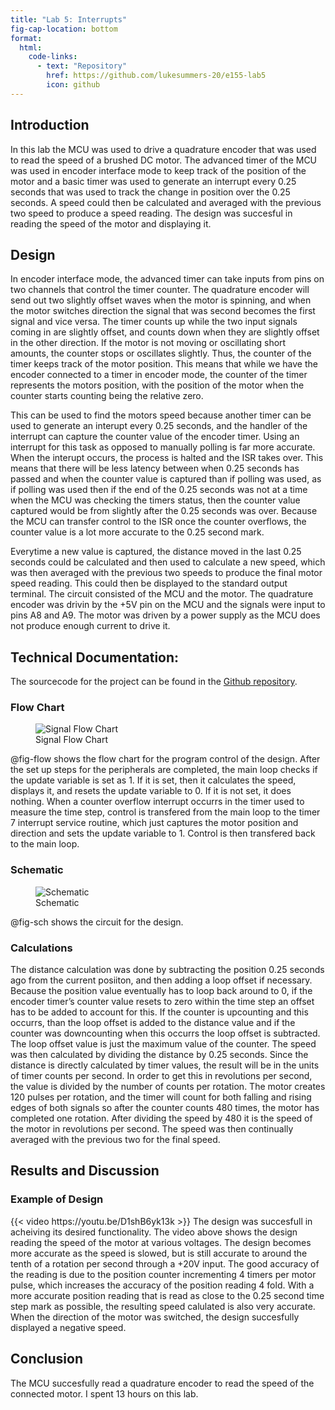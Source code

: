 ```yaml
---
title: "Lab 5: Interrupts"
fig-cap-location: bottom
format:
  html:
    code-links:
      - text: "Repository"
        href: https://github.com/lukesummers-20/e155-lab5
        icon: github
---
```


## Introduction
In this lab the MCU was used to drive a quadrature encoder that was used to read the speed of a brushed DC motor. The advanced timer of the MCU was used in encoder interface mode to keep track of the position of the motor and a basic timer was used to generate an interrupt every 0.25 seconds that was used to track the change in position over the 0.25 seconds. A speed could then be calculated and averaged with the previous two speed to produce a speed reading. The design was succesful in reading the speed of the motor and displaying it.

## Design
In encoder interface mode, the advanced timer can take inputs from pins on two channels that control the timer counter. The quadrature encoder will send out two slightly offset waves when the motor is spinning, and when the motor switches direction the signal that was second becomes the first signal and vice versa. The timer counts up while the two input signals coming in are slightly offset, and counts down when they are slightly offset in the other direction. If the motor is not moving or oscillating short amounts, the counter stops or oscillates slightly. Thus, the counter of the timer keeps track of the motor position. This means that while we have the encoder connected to a timer in encoder mode, the counter of the timer represents the motors position, with the position of the motor when the counter starts counting being the relative zero.
\ 
\ 

This can be used to find the motors speed because another timer can be used to generate an interupt every 0.25 seconds, and the handler of the interrupt can capture the counter value of the encoder timer. Using an interrupt for this task as opposed to manually polling is far more accurate. When the interupt occurs, the process is halted and the ISR takes over. This means that there will be less latency between when 0.25 seconds has passed and when the counter value is captured than if polling was used, as if polling was used then if the end of the 0.25 seconds was not at a time when the MCU was checking the timers status, then the counter value captured would be from slightly after the 0.25 seconds was over. Because the MCU can transfer control to the ISR once the counter overflows, the counter value is a lot more accurate to the 0.25 second mark. 
\ 
\ 

Everytime a new value is captured, the distance moved in the last 0.25 seconds could be calculated and then used to calculate a new speed, which was then averaged with the previous two speeds to produce the final motor speed reading. This could then be displayed to the standard output terminal. The circuit consisted of the MCU and the motor. The quadrature encoder was drivin by the +5V pin on the MCU and the signals were input to pins A8 and A9. The motor was driven by a power supply as the MCU does not produce enough current to drive it. 

## Technical Documentation:
The sourcecode for the project can be found in the [Github repository](https://github.com/lukesummers-20/e155-lab5).

### Flow Chart
![Signal Flow Chart](images/flow.jpeg){#fig-flow}

@fig-flow shows the flow chart for the program control of the design. After the set up steps for the peripherals are completed, the main loop checks if the update variable is set as 1. If it is set, then it calculates the speed, displays it, and resets the update variable to 0. If it is not set, it does nothing. When a counter overflow interrupt occurrs in the timer used to measure the time step, control is transfered from the main loop to the timer 7 interrupt service routine, which just captures the motor position and direction and sets the update variable to 1. Control is then transfered back to the main loop.

### Schematic
![Schematic](images/schematic.jpg){#fig-sch}

@fig-sch shows the circuit for the design. 

### Calculations
The distance calculation was done by subtracting the position 0.25 seconds ago from the current posiiton, and then adding a loop offset if necessary. Because the position value eventually has to loop back around to 0, if the encoder timer's counter value resets to zero within the time step an offset has to be added to account for this. If the counter is upcounting and this occurrs, than the loop offset is added to the distance value and if the counter was downcounting when this occurrs the loop offset is subtracted. The loop offset value is just the maximum value of the counter. The speed was then calculated by dividing the distance by 0.25 seconds. Since the distance is directly calculated by timer values, the result will be in the units of timer counts per second. In order to get this in revolutions per second, the value is divided by the number of counts per rotation. The motor creates 120 pulses per rotation, and the timer will count for both falling and rising edges of both signals so after the counter counts 480 times, the motor has completed one rotation. After dividing the speed by 480 it is the speed of the motor in revolutions per second. The speed was then continually averaged with the previous two for the final speed.

## Results and Discussion

### Example of Design

{{< video https://youtu.be/D1shB6yk13k >}}
The design was succesfull in acheiving its desired functionality. The video above shows the design reading the speed of the motor at various voltages. The design becomes more accurate as the speed is slowed, but is still accurate to around the tenth of a rotation per second through a +20V input. The good accuracy of the reading is due to the position counter incrementing 4 timers per motor pulse, which increases the accuracy of the position reading 4 fold. With a more accurate position reading that is read as close to the 0.25 second time step mark as possible, the resulting speed calulated is also very accurate. When the direction of the motor was switched, the design succesfully displayed a negative speed. 

## Conclusion
The MCU succesfully read a quadrature encoder to read the speed of the connected motor. I spent 13 hours on this lab. 